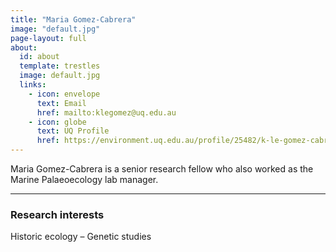 ```yaml
---
title: "Maria Gomez-Cabrera"
image: "default.jpg"
page-layout: full
about:
  id: about
  template: trestles
  image: default.jpg
  links:
    - icon: envelope
      text: Email
      href: mailto:klegomez@uq.edu.au
    - icon: globe
      text: UQ Profile
      href: https://environment.uq.edu.au/profile/25482/k-le-gomez-cabrera
---
```


Maria Gomez-Cabrera is a senior research fellow who also worked as the Marine Palaeoecology lab manager.

---

### Research interests

Historic ecology – Genetic studies

